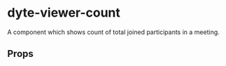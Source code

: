# dyte-viewer-count

A component which shows count of total joined participants in a meeting.

## Props

<PropsTable of="dyte-viewer-count" />
